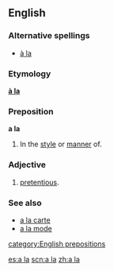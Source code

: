 {{see|ala|Ala.|ALA|ala-|à la|älä}}
==English==

===Alternative spellings===
*[[à la]] {{italbrac|less common}}

===Etymology===
{{F.}} '''[[à la]]'''

===Preposition===
'''a la'''

# In the [[style]] or [[manner]] of.

===Adjective===
{{en-adj|-}}

# {{UK|slang}} [[pretentious]].

===See also===
<!--Note: these come from French and so do not count as "Derived terms" for the English term-->
*[[a la carte]]
*[[a la mode]]

[[category:English prepositions]]

[[es:a la]]
[[scn:a la]]
[[zh:a la]]